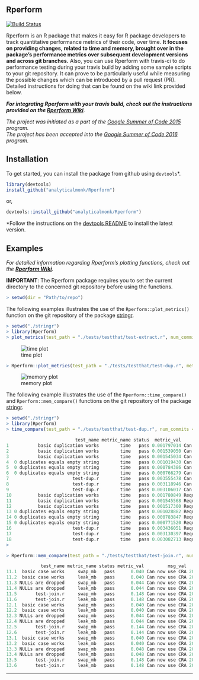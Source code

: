 Rperform
--------

[![Build Status](https://travis-ci.org/analyticalmonk/Rperform.svg?branch=master)](https://travis-ci.org/analyticalmonk/Rperform)


Rperform is an R package that makes it easy for R package developers to track quantitative performance metrics of their code, over time. <b>It focuses on providing changes, related to time and memory, brought over in the package’s performance metrics over subsequent development versions and across git branches.</b>
Also, you can use Rperform with travis-ci to do performance testing during your travis build by adding some sample scripts to your git repository. It can prove to be particularly useful while measuring the possible changes which can be introduced by a pull request (PR). Detailed instructions for doing that can be found on the wiki link provided below.

**_For integrating Rperform with your travis build, check out the instructions provided on the [Rperform Wiki](https://github.com/analyticalmonk/Rperform/wiki/Integrating-Rperform-with-Travis-CI)_**.

<em>The project was initiated as a part of the [Google Summer of Code 2015](https://github.com/rstats-gsoc/gsoc2015/wiki/Test-timings-on-Travis) program.</em><br>
<em>The project has been accepted into the [Google Summer of Code 2016](https://github.com/rstats-gsoc/gsoc2016/wiki/Rperform:-Performance-analysis-of-R-package-code) program.</em>


Installation
------------

To get started, you can install the package from github using `devtools`*.

``` r
library(devtools)
install_github("analyticalmonk/Rperform")
```
or,
```r
devtools::install_github("analyticalmonk/Rperform")
```

*Follow the instructions on the [devtools README](https://github.com/hadley/devtools#updating-to-the-latest-version-of-devtools) to install the latest version.

Examples
--------

_For detailed information regarding Rperform's plotting functions, check out the **[Rperform Wiki](https://github.com/analyticalmonk/Rperform/wiki/Plotting-package-metrics-with-Rperform)**._

<b>IMPORTANT</b>: The Rperform package requires you to set the current directory to the concerned 
git repository before using the functions.

```r
> setwd(dir = "Path/to/repo")
```

The following examples illustrates the use of the `Rperform::plot_metrics()` function on the git repository of the package [stringr](https://github.com/tdhock/stringr).

```r
> setwd("./stringr")
> library(Rperform)
> plot_metrics(test_path = "./tests/testthat/test-extract.r", num_commits = 10, save_data = FALSE, save_plots = FALSE)
```
![time plot](images/Rplot_time.jpeg)

```r
> Rperform::plot_metrics(test_path = "./tests/testthat/test-dup.r", metric = "memory", num_commits = 5, save_data = F, save_plots = F)
```
![memory plot](images/Rplot_mem.jpeg)


The following example illustrates the use of the `Rperform::time_compare()` and `Rperform::mem_compare()` functions on the git repository
of the package [stringr](https://github.com/tdhock/stringr).

```r
> setwd("./stringr")
> library(Rperform)
> time_compare(test_path = "./tests/testthat/test-dup.r", num_commits = 2)

                          test_name metric_name status  metric_val         msg_val           date_time
1           basic duplication works        time   pass 0.001797014 Can now use CRA 2015-01-08 14:09:43
2           basic duplication works        time   pass 0.001539050 Can now use CRA 2015-01-08 14:09:43
3           basic duplication works        time   pass 0.001545034 Can now use CRA 2015-01-08 14:09:43
4  0 duplicates equals empty string        time   pass 0.001019430 Can now use CRA 2015-01-08 14:09:43
5  0 duplicates equals empty string        time   pass 0.000784386 Can now use CRA 2015-01-08 14:09:43
6  0 duplicates equals empty string        time   pass 0.000766279 Can now use CRA 2015-01-08 14:09:43
7                        test-dup.r        time   pass 0.003555478 Can now use CRA 2015-01-08 14:09:43
8                        test-dup.r        time   pass 0.003118946 Can now use CRA 2015-01-08 14:09:43
9                        test-dup.r        time   pass 0.003106017 Can now use CRA 2015-01-08 14:09:43
10          basic duplication works        time   pass 0.001780849 Require latest  2015-01-08 14:03:37
11          basic duplication works        time   pass 0.001545568 Require latest  2015-01-08 14:03:37
12          basic duplication works        time   pass 0.001517300 Require latest  2015-01-08 14:03:37
13 0 duplicates equals empty string        time   pass 0.001028882 Require latest  2015-01-08 14:03:37
14 0 duplicates equals empty string        time   pass 0.000783847 Require latest  2015-01-08 14:03:37
15 0 duplicates equals empty string        time   pass 0.000771520 Require latest  2015-01-08 14:03:37
16                       test-dup.r        time   pass 0.003436051 Require latest  2015-01-08 14:03:37
17                       test-dup.r        time   pass 0.003130397 Require latest  2015-01-08 14:03:37
18                       test-dup.r        time   pass 0.003082713 Require latest  2015-01-08 14:03:37
> 
```

```r
> Rperform::mem_compare(test_path = "./tests/testthat/test-join.r", num_commits = 1)

             test_name metric_name status metric_val         msg_val           date_time
11.1  basic case works     swap_mb   pass      0.040 Can now use CRA 2015-01-08 14:09:43
11.2  basic case works     leak_mb   pass      0.040 Can now use CRA 2015-01-08 14:09:43
11.3 NULLs are dropped     swap_mb   pass      0.044 Can now use CRA 2015-01-08 14:09:43
11.4 NULLs are dropped     leak_mb   pass      0.044 Can now use CRA 2015-01-08 14:09:43
11.5       test-join.r     swap_mb   pass      0.148 Can now use CRA 2015-01-08 14:09:43
11.6       test-join.r     leak_mb   pass      0.148 Can now use CRA 2015-01-08 14:09:43
12.1  basic case works     swap_mb   pass      0.040 Can now use CRA 2015-01-08 14:09:43
12.2  basic case works     leak_mb   pass      0.040 Can now use CRA 2015-01-08 14:09:43
12.3 NULLs are dropped     swap_mb   pass      0.044 Can now use CRA 2015-01-08 14:09:43
12.4 NULLs are dropped     leak_mb   pass      0.044 Can now use CRA 2015-01-08 14:09:43
12.5       test-join.r     swap_mb   pass      0.144 Can now use CRA 2015-01-08 14:09:43
12.6       test-join.r     leak_mb   pass      0.144 Can now use CRA 2015-01-08 14:09:43
13.1  basic case works     swap_mb   pass      0.040 Can now use CRA 2015-01-08 14:09:43
13.2  basic case works     leak_mb   pass      0.040 Can now use CRA 2015-01-08 14:09:43
13.3 NULLs are dropped     swap_mb   pass      0.048 Can now use CRA 2015-01-08 14:09:43
13.4 NULLs are dropped     leak_mb   pass      0.048 Can now use CRA 2015-01-08 14:09:43
13.5       test-join.r     swap_mb   pass      0.148 Can now use CRA 2015-01-08 14:09:43
13.6       test-join.r     leak_mb   pass      0.148 Can now use CRA 2015-01-08 14:09:43
```

---

<!-- README.md is generated from README.Rmd. Please edit that file -->
